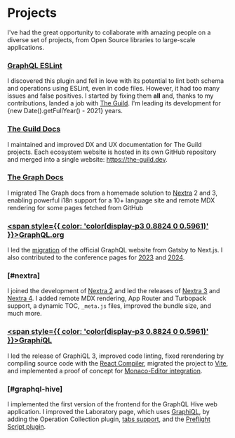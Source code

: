 
# Projects

I've had the great opportunity to collaborate with amazing people on a diverse
set of projects, from Open Source libraries to large-scale applications.

### [<GraphQLESLintLogo className="align-text-top mr-3" />GraphQL ESLint](https://the-guild.dev/graphql/eslint/docs)

I discovered this plugin and fell in love with its potential to lint both schema
and operations using ESLint, even in code files. However, it had too many issues
and false positives. I started by fixing them **all** and, thanks to my
contributions, landed a job with [The Guild](https://the-guild.dev). I'm leading
its development for {new Date().getFullYear() - 2021} years.

### [<TheGuildLogo className="h-8 inline mr-3" />The Guild Docs](https://the-guild.dev)

I maintained and improved DX and UX documentation for The Guild projects. Each
ecosystem website is hosted in its own GitHub repository and merged into a
single website: https://the-guild.dev.

### [<TheGraphLogo className="h-8 inline mr-3" />The Graph Docs](https://thegraph.com/docs)

I migrated The Graph docs from a homemade solution to [Nextra](#nextra) 2 and 3,
enabling powerful i18n support for a 10+ language site and remote MDX rendering
for some pages fetched from GitHub

### [<span style={{ color: 'color(display-p3 0.8824 0 0.5961)' }}><GraphQLLogo className="h-8 inline mr-3" />GraphQL.org</span>](https://graphql.org)

I led the
[migration](https://graphql.org/blog/2024-06-11-announcing-new-graphql-website)
of the official GraphQL website from Gatsby to Next.js. I also contributed to
the conference pages for [2023](https://graphql.org/conf/2023) and
[2024](https://graphql.org/conf/2024).

### [<NextraLogo className="h-6 inline" />](https://nextra.site) [#nextra]

I joined the development of [Nextra 2](https://the-guild.dev/blog/nextra-2) and
led the releases of [Nextra 3](https://the-guild.dev/blog/nextra-3) and
[Nextra 4](https://the-guild.dev/blog/nextra-4). I added remote MDX rendering,
App Router and Turbopack support, a dynamic TOC, `_meta.js` files, improved the
bundle size, and much more.

### [<span style={{ color: 'color(display-p3 0.8824 0 0.5961)' }}><GraphQLLogo className="h-8 inline mr-3" />Graph<i className="px-px">i</i>QL</span>](https://github.com/graphql/graphiql)

I led the release of GraphiQL 3, improved code linting, fixed rerendering by
compiling source code with the
[React Compiler](https://react.dev/learn/react-compiler), migrated the project
to [Vite](https://vite.dev), and implemented a proof of concept for
[Monaco-Editor integration](https://github.com/graphql/graphiql/pull/3234).

### [<HiveLogo className="h-7 inline text-[#00342c] dark:text-white" />](https://the-guild.dev/graphql/hive) [#graphql-hive]

I implemented the first version of the frontend for the GraphQL Hive web application. I
improved the Laboratory page, which uses [GraphiQL](#graphiql), by adding the
Operation Collection plugin,
[tabs support](https://the-guild.dev/graphql/hive/product-updates/2024-10-11-laboratory-improvements),
and the
[Preflight Script plugin](https://the-guild.dev/graphql/hive/product-updates/2024-12-27-preflight-script).
